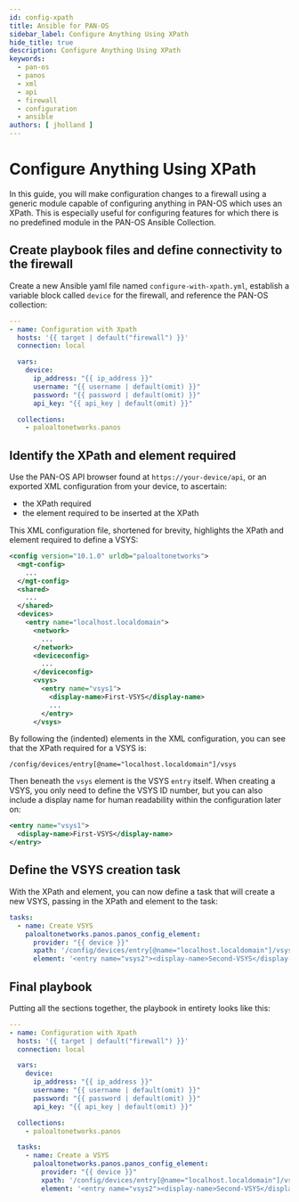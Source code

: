```yaml
---
id: config-xpath
title: Ansible for PAN-OS
sidebar_label: Configure Anything Using XPath
hide_title: true
description: Configure Anything Using XPath
keywords:
  - pan-os
  - panos
  - xml
  - api
  - firewall
  - configuration
  - ansible
authors: [ jholland ]
---
```



# Configure Anything Using XPath

In this guide, you will make configuration changes to a firewall using a generic module capable of configuring anything in PAN-OS which uses an XPath. This is especially useful for configuring features for which there is no predefined module in the PAN-OS Ansible Collection.

<Assumptions />

<LabGuidance />

## Create playbook files and define connectivity to the firewall

Create a new Ansible yaml file named `configure-with-xpath.yml`, establish a variable block called `device` for the firewall, and reference the PAN-OS collection:

```yaml
---
- name: Configuration with Xpath
  hosts: '{{ target | default("firewall") }}'
  connection: local

  vars:
    device:
      ip_address: "{{ ip_address }}"
      username: "{{ username | default(omit) }}"
      password: "{{ password | default(omit) }}"
      api_key: "{{ api_key | default(omit) }}"

  collections:
    - paloaltonetworks.panos
```

## Identify the XPath and element required

Use the PAN-OS API browser found at `https://your-device/api`, or an exported XML configuration from your device, to ascertain:

- the XPath required
- the element required to be inserted at the XPath

This XML configuration file, shortened for brevity, highlights the XPath and element required to define a VSYS:

```xml
<config version="10.1.0" urldb="paloaltonetworks">
  <mgt-config>
    ...
  </mgt-config>
  <shared>
    ...
  </shared>
  <devices>
    <entry name="localhost.localdomain">
      <network>
        ...
      </network>
      <deviceconfig>
        ...
      </deviceconfig>
      <vsys>
        <entry name="vsys1">
          <display-name>First-VSYS</display-name>
          ...
        </entry>
      </vsys>
```

By following the (indented) elements in the XML configuration, you can see that the XPath required for a VSYS is:

```
/config/devices/entry[@name="localhost.localdomain"]/vsys
```

Then beneath the `vsys` element is the VSYS `entry` itself. When creating a VSYS, you only need to define the VSYS ID number, but you can also include a display name for human readability within the configuration later on:

```xml
<entry name="vsys1">
  <display-name>First-VSYS</display-name>
</entry>
```

## Define the VSYS creation task

With the XPath and element, you can now define a task that will create a new VSYS, passing in the XPath and element to the task:

```yaml
tasks:
  - name: Create VSYS
    paloaltonetworks.panos.panos_config_element:
      provider: "{{ device }}"
      xpath: '/config/devices/entry[@name="localhost.localdomain"]/vsys'
      element: '<entry name="vsys2"><display-name>Second-VSYS</display-name></entry>'
```

## Final playbook

Putting all the sections together, the playbook in entirety looks like this:

```yaml
---
- name: Configuration with Xpath
  hosts: '{{ target | default("firewall") }}'
  connection: local

  vars:
    device:
      ip_address: "{{ ip_address }}"
      username: "{{ username | default(omit) }}"
      password: "{{ password | default(omit) }}"
      api_key: "{{ api_key | default(omit) }}"

  collections:
    - paloaltonetworks.panos

  tasks:
    - name: Create a VSYS
      paloaltonetworks.panos.panos_config_element:
        provider: "{{ device }}"
        xpath: '/config/devices/entry[@name="localhost.localdomain"]/vsys'
        element: '<entry name="vsys2"><display-name>Second-VSYS</display-name></entry>'
```
